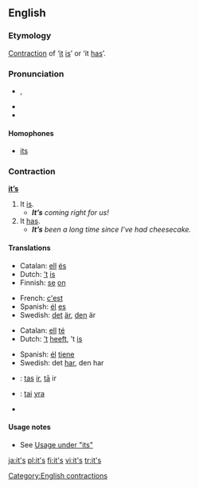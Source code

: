 ==English==

===Etymology===
[[Contraction]] of ‘[[it]] [[is]]’ or ‘it [[has]]’.

===Pronunciation===
* {{IPA|/ɪts/}}, {{SAMPA|/Its/}}
* {{audio|en-us-it's.ogg|Audio (US)}}
* {{rhymes|ɪts}}

====Homophones====
* [[its]]

===Contraction===
'''[[it]][[’s]]'''

# It [[is]].
#* '''''It’s''' coming right for us!''
# It [[has]].
#* '''''It’s''' been a long time since I’ve had cheesecake.''

====Translations====
{{trans-top|it is}}
* Catalan: [[ell]] [[és]]
* Dutch: [[’t]] [[is]]
* Finnish: [[se]] [[on]]
{{trans-mid}}
* French: [[c'est]]
* Spanish: [[él]] [[es]]
* Swedish: [[det]] [[är]], [[den]] är
{{trans-bottom}}

{{trans-top|it has}}
* Catalan: [[ell]] [[té]]
* Dutch: [[’t]] [[heeft]], ’t [[is]]
{{trans-mid}}
* Spanish: [[él]] [[tiene]]
* Swedish: det [[har]], den har
{{trans-bottom}}

{{checktrans-top}}
* {{ttbc|Latvian}}: [[tas]] [[ir]], [[tā]] ir
* {{ttbc|Lithuanian}}: [[tai]] [[yra]]
{{trans-mid}}
* {{ttbc|Swedish}}
{{trans-bottom}}

====Usage notes====
* See [[its#Usage notes|Usage under "its"]]

[[Category:English contractions]]

[[ja:it's]]
[[pl:it's]]
[[fi:it's]]
[[vi:it's]]
[[tr:it's]]